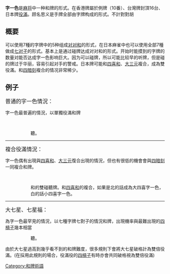 {{noteTA
|G1=MA}}
{{unreferenced|time=2009-05-17T15:08:32+00:00}}
'''字一色'''是[[麻将|麻将]]中一种和牌的形式。在香港牌屬於例牌（10番）、台灣牌封頂16台、日本牌[[役滿|役滿]]。顾名思义是手牌全部由字牌构成的形式。不計對對胡

== 概要 ==
可以使用7種的字牌中的5种组成[[对对和|对对和]]的形式，在日本麻雀中也可以使用全部7種做成[[七对子|七对子]]的形式。基本上是通过碰牌达成对对和的形式。开始时能摸到的字牌的数量对能否达成字一色影响巨大。因为可以碰牌，所以可能比较早的听牌，但是碰的牌过于华丽，容易引起对手的警戒。日本牌可能和[[四喜和|四喜和]]、[[大三元|大三元]]複合，成為雙役滿。和[[四暗刻|四暗刻]]複合的情况非常稀少。

== 例子 ==
<big>普通的字一色情況：</big>

字一色最普遍的情況，以單獨役滿和牌

: {{牌畫|東}}{{牌畫|東}}{{牌畫|東}}{{牌畫|南}}{{牌畫|中}}{{牌畫|中}}{{牌畫|中}}   {{牌畫|白}}{{牌畫|白|横}}{{牌畫|白}}   {{牌畫|北}}{{牌畫|北}}{{牌畫|北|横}}

:: 聽{{牌畫|南}}。
----
<big>複合役滿情況：</big>

字一色偶有出現與[[四喜和|四喜和]]、[[大三元|大三元]]復合出現的情況，但也有很低的機會會與[[四暗刻|四暗刻]]一同複合和牌。

: {{牌畫|西}}{{牌畫|西}}{{牌畫|西}}{{牌畫|北}}{{牌畫|北}}{{牌畫|白}}{{牌畫|白}}   {{牌畫|東|横}}{{牌畫|東}}{{牌畫|東}}   {{牌畫|南}}{{牌畫|南|横}}{{牌畫|南}}

:: {{牌畫|北}}和{{牌畫|白}}的雙碰聽牌。和[[四喜和|四喜和]]的複合，如果是北的話成為大四喜字一色，白的話小四喜字一色。
----
<big>大七星、七星福：</big>

為字一色最罕見的情況，以七種字牌七對子的情況和牌，出現機率與最難出現的[[四槓子|四槓子]]幾本相當
: {{牌畫|東}}{{牌畫|東}}{{牌畫|南}}{{牌畫|南}}{{牌畫|西}}{{牌畫|西}}{{牌畫|北}}{{牌畫|北}}{{牌畫|白}}{{牌畫|白}}{{牌畫|發}}{{牌畫|發}}{{牌畫|中}}

:: 聽{{牌畫|中}}。

由於大七星過高到幾乎看不到的和牌難度，很多規則下會將大七星破格計為雙倍役滿。(在採用此規則的場合，役滿役的[[四槓子|四槓子]]有時亦會共同破格視為雙倍役滿)

{{日本麻將}}

[[Category:和牌術語|Category:和牌術語]]